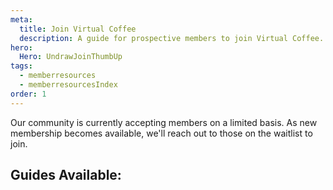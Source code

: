 ```yaml
---
meta:
  title: Join Virtual Coffee
  description: A guide for prospective members to join Virtual Coffee.
hero:
  Hero: UndrawJoinThumbUp
tags:
  - memberresources
  - memberresourcesIndex
order: 1
---
```



<TextContainer background="light" showBackToTopLink={false}>

<LeadText>

Our community is currently accepting members on a limited basis. As new membership becomes available, we'll reach out to those on the <Link to="/join">waitlist to join</Link>.

</LeadText>

</TextContainer>

<TextContainer showBackToTopLink={false}>

## Guides Available:

<FileIndex subDirectory="resources/virtual-coffee-handbook/join-virtual-coffee" />

</TextContainer>
